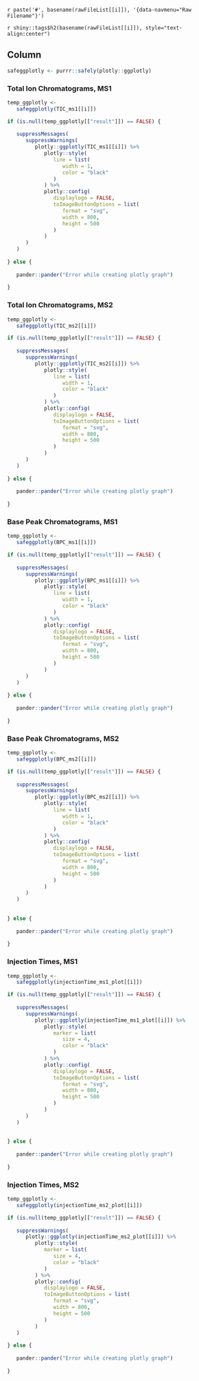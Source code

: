 `r paste('#', basename(rawFileList[[i]]), '{data-navmenu="Raw Filename"}')`

`r shiny::tags$h2(basename(rawFileList[[i]]), style="text-align:center")`

Column {.tabset .tabset-fade}
-----------------------------------------------------------------------

```r

safeggplotly <- purrr::safely(plotly::ggplotly)

```

### Total Ion Chromatograms, MS1

```r

temp_ggplotly <- 
   safeggplotly(TIC_ms1[[i]])

if (is.null(temp_ggplotly[["result"]]) == FALSE) {
   
   suppressMessages(
      suppressWarnings(
         plotly::ggplotly(TIC_ms1[[i]]) %>% 
            plotly::style(
               line = list(
                  width = 1, 
                  color = "black"
               )
            ) %>% 
            plotly::config(
               displaylogo = FALSE,
               toImageButtonOptions = list(
                  format = "svg",
                  width = 800,
                  height = 500
               )
            ) 
      )
   )
   
} else {
   
   pander::pander("Error while creating plotly graph")
   
}

```


### Total Ion Chromatograms, MS2

```r

temp_ggplotly <- 
   safeggplotly(TIC_ms2[[i]])

if (is.null(temp_ggplotly[["result"]]) == FALSE) {
   
   suppressMessages(
      suppressWarnings(
         plotly::ggplotly(TIC_ms2[[i]]) %>% 
            plotly::style(
               line = list(
                  width = 1, 
                  color = "black"
               )
            ) %>% 
            plotly::config(
               displaylogo = FALSE,
               toImageButtonOptions = list(
                  format = "svg",
                  width = 800,
                  height = 500
               )
            ) 
      )
   )
   
} else {
   
   pander::pander("Error while creating plotly graph")
   
}

```

### Base Peak Chromatograms, MS1

```r

temp_ggplotly <- 
   safeggplotly(BPC_ms1[[i]])

if (is.null(temp_ggplotly[["result"]]) == FALSE) {
   
   suppressMessages(
      suppressWarnings(
         plotly::ggplotly(BPC_ms1[[i]]) %>% 
            plotly::style(
               line = list(
                  width = 1, 
                  color = "black"
               )
            ) %>% 
            plotly::config(
               displaylogo = FALSE,
               toImageButtonOptions = list(
                  format = "svg",
                  width = 800,
                  height = 500
               )
            ) 
      )
   )
   
} else {
   
   pander::pander("Error while creating plotly graph")
   
}

```

### Base Peak Chromatograms, MS2

```r

temp_ggplotly <- 
   safeggplotly(BPC_ms2[[i]])

if (is.null(temp_ggplotly[["result"]]) == FALSE) {
   
   suppressMessages(
      suppressWarnings(
         plotly::ggplotly(BPC_ms2[[i]]) %>% 
            plotly::style(
               line = list(
                  width = 1,
                  color = "black"
               )
            ) %>% 
            plotly::config(
               displaylogo = FALSE,
               toImageButtonOptions = list(
                  format = "svg",
                  width = 800,
                  height = 500
               )
            ) 
      )
   )
   
   
} else {
   
   pander::pander("Error while creating plotly graph")
   
}

```

### Injection Times, MS1

```r

temp_ggplotly <- 
   safeggplotly(injectionTime_ms1_plot[[i]])

if (is.null(temp_ggplotly[["result"]]) == FALSE) {
   
   suppressMessages(
      suppressWarnings(
         plotly::ggplotly(injectionTime_ms1_plot[[i]]) %>% 
            plotly::style(
               marker = list(
                  size = 4,
                  color = "black"
               )
            ) %>%
            plotly::config(
               displaylogo = FALSE,
               toImageButtonOptions = list(
                  format = "svg",
                  width = 800,
                  height = 500
               )
            ) 
      )
   )
   
   
} else {
   
   pander::pander("Error while creating plotly graph")
   
}

```

### Injection Times, MS2

```r

temp_ggplotly <- 
   safeggplotly(injectionTime_ms2_plot[[i]])

if (is.null(temp_ggplotly[["result"]]) == FALSE) {
   
   suppressWarnings(
      plotly::ggplotly(injectionTime_ms2_plot[[i]]) %>% 
         plotly::style(
            marker = list(
               size = 4,
               color = "black"
            )
         ) %>%
         plotly::config(
            displaylogo = FALSE,
            toImageButtonOptions = list(
               format = "svg",
               width = 800,
               height = 500
            )
         ) 
   )
   
} else {
   
   pander::pander("Error while creating plotly graph")
   
}

```
